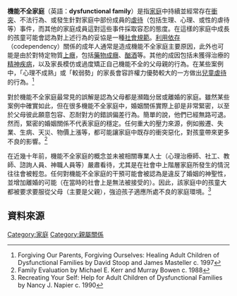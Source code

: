 {{Expand|time=2018-08-08T16:46:46+00:00}}
'''機能不全家庭'''（英語：'''dysfunctional family'''）是指[[家庭|家庭]]中持續並經常存在[[衝突|衝突]]、不法行為、或發生針對家庭中部份成員的[[虐待|虐待]]（包括生理、心理、或性的虐待等）事件，而其他的家庭成員這對這些事件採取容忍的態度。在這樣的家庭中成長的孩童可能會認為對上述行為的妥協是一種[[社會規範|社會規範]]。[[利用依存|利用依存]]（codependency）關係的成年人通常是造成機能不全家庭主要原因，此外也可能是由於對特定物質[[上癮|上癮]]，包括[[藥物成癮|藥物成癮]]、[[酗酒|酗酒]]等。其他的成因包括未獲得治療的[[精神疾病|精神疾病]]，以及家長模仿或過度矯正自己機能不全的父母親的行為。在某些案例中，「心理不成熟」或「較弱勢」的家長會容許權力優勢較大的一方做出[[兒童虐待|兒童虐待]]的行為。<ref>Forgiving Our Parents, Forgiving Ourselves: Healing Adult Children of Dysfunctional Families by David Stoop and James Masteller c. 1997</ref>

對於機能不全家庭最常見的誤解是認為父母都是瀕臨分居或離婚的家庭。雖然某些案例中確實如此，但在很多機能不全家庭中，婚姻關係實際上卻是非常緊密，以至於父母彼此願意包容、忍耐對方的錯誤偏差行為。簡單的說，他們已經無路可退。然而，緊密的婚姻關係不代表家庭的穩定。任何重大的壓力來源，例如搬遷、失業、生病、天災、物價上漲等，都可能讓家庭中既存的衝突惡化，對孩童帶來更多不良的影響。<ref>Family Evaluation by Michael E. Kerr and Murray Bowen c. 1988</ref>

在近幾十年前，機能不全家庭的概念並未被相關專業人士（心理治療師、社工、教師、諮詢人員、神職人員等）嚴肅看待，尤其是在社會中上階層家庭所發生的情況往往會被輕忽。任何對機能不全家庭的干預可能會被認為是違反了婚姻的神聖性，並增加離婚的可能（在當時的社會上是無法被接受的）。因此，該家庭中的孩童大都被要求要服從父母（主要是父親），強迫孩子適應所處不良的家庭環境。<ref>Recreating Your Self: Help for Adult Children of Dysfunctional Families by Nancy J. Napier c. 1990</ref>

== 資料來源 ==
{{Reflist|2}}

{{家庭}}
[[Category:家庭|Category:家庭]]
[[Category:親屬關係|Category:親屬關係]]